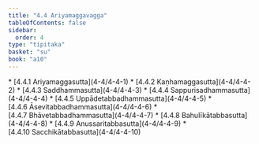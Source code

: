 ```yaml
---
title: "4.4 Ariyamaggavagga"
tableOfContents: false
sidebar:
  order: 4
type: "tipitaka"
basket: "su"
book: "a10"
---
```



<DynamicBreadcrumb />



<TableOfContents book="a10" section="4.4">
* [4.4.1 Ariyamaggasutta](4-4/4-4-1)
* [4.4.2 Kaṇhamaggasutta](4-4/4-4-2)
* [4.4.3 Saddhammasutta](4-4/4-4-3)
* [4.4.4 Sappurisadhammasutta](4-4/4-4-4)
* [4.4.5 Uppādetabbadhammasutta](4-4/4-4-5)
* [4.4.6 Āsevitabbadhammasutta](4-4/4-4-6)
* [4.4.7 Bhāvetabbadhammasutta](4-4/4-4-7)
* [4.4.8 Bahulīkātabbasutta](4-4/4-4-8)
* [4.4.9 Anussaritabbasutta](4-4/4-4-9)
* [4.4.10 Sacchikātabbasutta](4-4/4-4-10)
</TableOfContents>